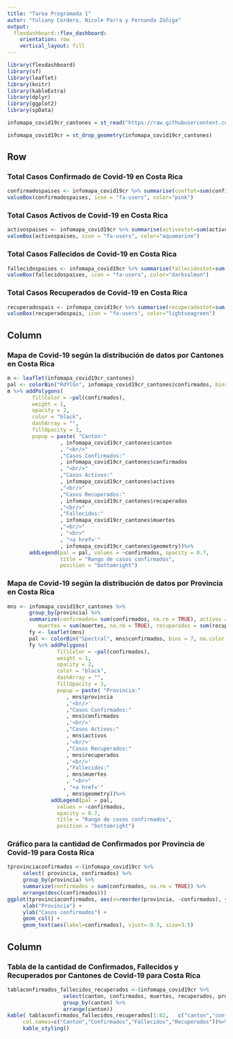---
title: "Tarea Programada 1"
autor: "Yuliany Cordero, Nicole Parra y Fernanda Zúñiga"
output: 
  flexdashboard::flex_dashboard:
    orientation: row
    vertical_layout: fill
---

```{r setup, include=FALSE}
library(flexdashboard)
library(sf)
library(leaflet)
library(knitr)
library(kableExtra)
library(dplyr)
library(ggplot2)
library(spData)

infomapa_covid19cr_cantones = st_read("https://raw.githubusercontent.com/geoprocesamiento-2020i/datos/master/covid19/casos/cr/cr-covid19-cantones.geojson")

infomapa_covid19cr = st_drop_geometry(infomapa_covid19cr_cantones)
```

Row {data-height=200}
-----------------------------------------------------------------------
### Total Casos Confirmado de Covid-19 en Costa Rica

```{r}
confirmadospaises <- infomapa_covid19cr %>% summarise(conftot=sum(confirmados, na.rm = TRUE))
valueBox(confirmadospaises, icon = "fa-users", color="pink")
```

### Total Casos Activos de Covid-19 en Costa Rica

```{r}
activospaises <- infomapa_covid19cr %>% summarise(activostot=sum(activos, na.rm = TRUE))
valueBox(activospaises, icon = "fa-users", color="aquamarine")
```

### Total Casos Fallecidos de Covid-19 en Costa Rica

```{r}
fallecidospaises <- infomapa_covid19cr %>% summarise(fallecidostot=sum(muertes, na.rm = TRUE))
valueBox(fallecidospaises, icon = "fa-users", color="darksalmon")
```

### Total Casos Recuperados de Covid-19 en Costa Rica

```{r}
recuperadospais <- infomapa_covid19cr %>% summarise(recuperadostot=sum(recuperados, na.rm = TRUE))
valueBox(recuperadospais, icon = "fa-users", color="lightseagreen")
```

Column {.tabset}
-----------------------------------------------------------------------

### Mapa de Covid-19 según la distribución de datos por Cantones en Costa Rica

```{r}
m <- leaflet(infomapa_covid19cr_cantones)
pal <- colorBin("RdYlGn", infomapa_covid19cr_cantones$confirmados, bins =7, pretty = TRUE, na.color = "White")
m %>% addPolygons(
        fillColor = ~pal(confirmados),
        weight = 1,
        opacity = 2,
        color = "black",
        dashArray = "",
        fillOpacity = 3,
        popup = paste( "Cantón:"
                 , infomapa_covid19cr_cantones$canton
                 , "<br/>"
                 ,"Casos Confirmados:"
                 , infomapa_covid19cr_cantones$confirmados
                 , "<br/>"
                 ,"Casos Activos:"
                 , infomapa_covid19cr_cantones$activos
                 ,"<br/>"
                 ,"Casos Recuperados:"
                 , infomapa_covid19cr_cantones$recuperados
                 ,"<br/>"
                 ,"Fallecidos:"
                 , infomapa_covid19cr_cantones$muertes
                 ,"<br/>"
                 , "<br>"
                 , "<a href='"
                 , infomapa_covid19cr_cantones$geometry))%>% 
       addLegend(pal = pal, values = ~confirmados, opacity = 0.7, 
                 title = "Rango de casos confirmados",
                 position = "bottomright")

```

### Mapa de Covid-19 según la distribución de datos por Provincia en Costa Rica

```{r}
mns <- infomapa_covid19cr_cantones %>%
       group_by(provincia) %>%
       summarize(confirmados= sum(confirmados, na.rm = TRUE), activos = sum(activos, na.rm = TRUE),
          muertes = sum(muertes, na.rm = TRUE), recuperados = sum(recuperados, na.rm = TRUE))
       fy <- leaflet(mns)
       pal <- colorBin("Spectral", mns$confirmados, bins = 7, na.color = "White")
       fy %>% addPolygons(
                fillColor = ~pal(confirmados),
                weight = 1,
                opacity = 2,
                color = "black",
                dashArray = "",
                fillOpacity = 3,
                popup = paste( "Provincia:"      
                   , mns$provincia
                   ,'<br/>'
                   ,"Casos Confirmados:"
                   , mns$confirmados
                   ,'<br/>'
                   ,"Casos Activos:"                        
                   , mns$activos
                   ,'<br/>'
                   ,"Casos Recuperados:"
                   , mns$recuperados
                   ,'<br/>'
                   ,"Fallecidos:"
                   , mns$muertes
                   , "<br>"
                  , "<a href='"
                   , mns$geometry))%>% 
              addLegend(pal = pal, 
                values = ~confirmados, 
                opacity = 0.7, 
                title = "Rango de casos confirmados", 
                position = "bottomright")

``` 

### Gráfico para la cantidad de Confirmados por Provincia de Covid-19 para Costa Rica  

```{r}
tprovinciaconfirmados <-(infomapa_covid19cr %>% 
     select( provincia, confirmados) %>% 
     group_by(provincia) %>% 
     summarize(confirmados = sum(confirmados, na.rm = TRUE)) %>% 
     arrange(desc(confirmados)))
ggplot(tprovinciaconfirmados, aes(x=reorder(provincia, -confirmados), y=confirmados)) +
     xlab("Provincia") + 
     ylab("Casos confirmados") +  
     geom_col() +
     geom_text(aes(label=confirmados), vjust=-0.3, size=3.5)
```


Column {.sidebar data-width=450}
-----------------------------------------------------------------------
### Tabla de la cantidad de Confirmados, Fallecidos y Recuperados por Cantones de Covid-19 para Costa Rica  

```{r}
tablaconfirmados_fallecidos_recuperados <-(infomapa_covid19cr %>% 
                  select(canton, confirmados, muertes, recuperados, provincia) %>% 
                  group_by(canton) %>% 
                  arrange(canton))
kable( tablaconfirmados_fallecidos_recuperados[1:82,   c("canton","confirmados","muertes","recuperados"), drop = TRUE], 
     col.names=c("Cantón","Confirmados","Fallecidos","Recuperados"))%>%
     kable_styling()
```

